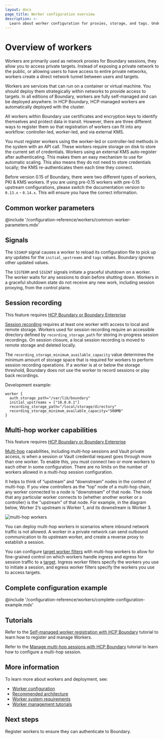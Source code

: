 ```yaml
---
layout: docs
page_title: Worker configuration overview
description: >-
  Learn about worker configuration for proxies, storage, and tags. Understand how multi-hop configurations let you chain workers together in private networks.
---
```


# Overview of workers

Workers are primarily used as network proxies for Boundary sessions, they allow you to access private targets. Instead of exposing a private network to the public, or allowing users to have access to entire private networks, workers create a direct network tunnel between users and targets.

Workers are services that can run on a container or virtual machine. You should deploy them strategically within networks to provide access to targets.
In all editions of Boundary, workers are fully self-managed and can be deployed anywhere.
In HCP Boundary, HCP-managed workers are automatically deployed with the cluster.

All workers within Boundary use certificates and encryption keys to identify
themselves and protect data in transit. However, there are three different
ways to register them so that registration of workers can fit into any workflow: controller-led, worker-led, and via external KMS.

You must register workers using the worker-led or controller-led methods in the system with an API call. These workers require storage on disk to store the current set of credentials. Workers using an external KMS auto-register after authenticating. This makes them an easy mechanism to use for automatic scaling.
This also means they do not need to store
credentials locally; the KMS re-authenticates them each time they connect.

<Note title="Important">

Before version 0.15 of Boundary, there were two different types of workers, PKI & KMS workers.
If you are using pre-0.15 workers with pre-0.15 upstream configurations, please switch the documentation version to `0.13.x` - `0.14.x`. This will ensure you have the correct information.

</Note>

## Common worker parameters

@include '/configuration-reference/workers/common-worker-parameters.mdx'

## Signals

The `SIGHUP` signal causes a worker to reload its configuration file to pick up any updates for the `initial_upstreams` and `tags` values.
Boundary ignores other updated values.

The `SIGTERM` and `SIGINT` signals initiate a graceful shutdown on a worker. The worker waits for any sessions to drain
before shutting down. Workers in a graceful shutdown state do not receive any new work, including session proxying, from the control plane.

## Session recording

<EnterpriseAlert product="boundary">This feature requires <a href="https://www.hashicorp.com/products/boundary">HCP Boundary or Boundary Enterprise</a></EnterpriseAlert>

[Session recording](/boundary/docs/session-recording) requires at least one worker with access to local and remote storage.
Workers used for session recording require an accessible directory defined by `recording_storage_path` for storing in-progress session recordings. On session closure, a local session recording is moved to remote storage and deleted locally.

The `recording_storage_minimum_available_capacity` value determines the minimum amount of storage space that is required for workers to perform session recording operations. If a worker is at or below the storage threshold, Boundary does not use the worker to record sessions or play back recordings.

Development example:

```hcl
worker {
  auth_storage_path="/var/lib/boundary"
  initial_upstreams = ["10.0.0.1"]
  recording_storage_path="/local/storage/directory"
  recording_storage_minimum_available_capacity="500MB"
}
```

## Multi-hop worker capabilities

<EnterpriseAlert product="boundary">This feature requires <a href="https://www.hashicorp.com/products/boundary">HCP Boundary or Boundary Enterprise</a></EnterpriseAlert>

[Multi-hop](/boundary/docs/workers/multi-hop) capabilities, including multi-hop sessions and Vault private access,
is when a session or Vault credential request goes through more than one worker.
To enable this, you must connect two or more workers to each other in some
configuration. There are no limits on the number of workers allowed in a
multi-hop session configuration.

It helps to think of “upstream” and “downstream” nodes in the context of
multi-hop. If you view controllers as the “top” node of a multi-hop chain, any
worker connected to a node is "downstream" of that node. The node that any
particular worker connects to (whether another worker or a controller) is the
"upstream" of that node. For example, in the diagram below, Worker 2’s upstream
is Worker 1, and its downstream is Worker 3.

![multi-hop workers](/img/multi-hop-workers.png)

You can deploy multi-hop workers in scenarios where inbound network traffic is
not allowed. A worker in a private network can send outbound communication to
its upstream worker, and create a reverse proxy to establish a session.

You can configure [target worker filters][] with multi-hop workers to allow for
fine-grained control on which workers handle ingress and egress for session
traffic to a [target][]. Ingress worker filters specify the workers you use to initiate a session, and egress worker filters specify the workers you use to access targets.

## Complete configuration example

@include '/configuration-reference/workers/complete-configuration-example.mdx'

## Tutorials

Refer to the [Self-managed worker registration with HCP Boundary](/boundary/tutorials/hcp-administration/hcp-manage-workers) tutorial to learn how to register and manage Workers.

Refer to the [Manage multi-hop sessions with HCP Boundary](/boundary/tutorials/hcp-administration/hcp-manage-multi-hop) tutorial to learn how to configure a multi-hop session.

[target]: /boundary/docs/domain-model/targets
[target worker filters]: /boundary/docs/workers/worker-tags

## More information

To learn more about workers and deployment, see:

* [Worker configuration](/boundary/docs/configuration/workers)
* [Recommended architecture](/boundary/docs/architecture/recommended-architecture)
* [Worker system requirements](/boundary/docs/architecture/system-requirements)
* [Worker management tutorials](/boundary/tutorials/worker-management)

## Next steps

Register workers to ensure they can authenticate to Boundary.
